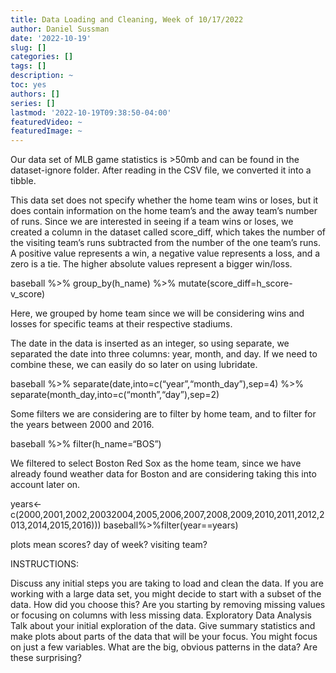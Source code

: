 ```yaml
---
title: Data Loading and Cleaning, Week of 10/17/2022
author: Daniel Sussman
date: '2022-10-19'
slug: []
categories: []
tags: []
description: ~
toc: yes
authors: []
series: []
lastmod: '2022-10-19T09:38:50-04:00'
featuredVideo: ~
featuredImage: ~
---
```


Our data set of MLB game statistics is >50mb and can be found in the dataset-ignore folder. After reading in the CSV file, we converted it into a tibble. 

\n
\n

This data set does not specify whether the home team wins or loses, but it does contain information on the home team's and the away team's number of runs. Since we are interested in seeing if a team wins or loses, we created a column in the dataset called score_diff, which takes the number of the visiting team's runs subtracted from the number of the one team's runs. A positive value represents a win, a negative value represents a loss, and a zero is a tie. The higher absolute values represent a bigger win/loss.

baseball %>% group_by(h_name) %>% mutate(score_diff=h_score-v_score)

Here, we grouped by home team since we will be considering wins and losses for specific teams at their respective stadiums.

\n
\n

The date in the data is inserted as an integer, so using separate, we separated the date into three columns: year, month, and day. If we need to combine these, we can easily do so later on using lubridate.

baseball %>% separate(date,into=c("year","month_day"),sep=4) %>% 
             separate(month_day,into=c("month","day"),sep=2)
             
\n
\n

Some filters we are considering are to filter by home team, and to filter for the years between 2000 and 2016.

baseball %>% filter(h_name="BOS")

We filtered to select Boston Red Sox as the home team, since we have already found weather data for Boston and are considering taking this into account later on.

years<-c(2000,2001,2002,20032004,2005,2006,2007,2008,2009,2010,2011,2012,2013,2014,2015,2016)))
baseball%>%filter(year==years)


plots
mean scores?
day of week?
visiting team?


INSTRUCTIONS:


Discuss any initial steps you are taking to load and clean the data.
If you are working with a large data set, you might decide to start with a subset of the data. How did you choose this?
Are you starting by removing missing values or focusing on columns with less missing data.
Exploratory Data Analysis
Talk about your initial exploration of the data.
Give summary statistics and make plots about parts of the data that will be your focus. You might focus on just a few variables.
What are the big, obvious patterns in the data? Are these surprising?
